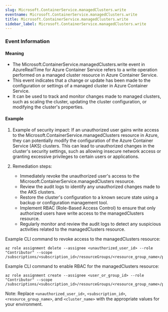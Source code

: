 ```yaml
--- 
slug: Microsoft.ContainerService.managedClusters.write
eventname: Microsoft.ContainerService.managedClusters.write
title: Microsoft.ContainerService.managedClusters.write
sidebar_label: Microsoft.ContainerService.managedClusters.write
---
```

                       
### Event Information

#### Meaning

- The Microsoft.ContainerService.managedClusters.write event in AzureRealTime for Azure Container Service refers to a write operation performed on a managed cluster resource in Azure Container Service.
- This event indicates that a change or update has been made to the configuration or settings of a managed cluster in Azure Container Service.
- It can be used to track and monitor changes made to managed clusters, such as scaling the cluster, updating the cluster configuration, or modifying the cluster's properties.

#### Example

1. Example of security impact: If an unauthorized user gains write access to the Microsoft.ContainerService.managedClusters resource in Azure, they can potentially modify the configuration of the Azure Container Service (AKS) clusters. This can lead to unauthorized changes in the cluster's security settings, such as allowing insecure network access or granting excessive privileges to certain users or applications.

2. Remediation steps:
   - Immediately revoke the unauthorized user's access to the Microsoft.ContainerService.managedClusters resource.
   - Review the audit logs to identify any unauthorized changes made to the AKS clusters.
   - Restore the cluster's configuration to a known secure state using a backup or configuration management tool.
   - Implement RBAC (Role-Based Access Control) to ensure that only authorized users have write access to the managedClusters resource.
   - Regularly monitor and review the audit logs to detect any suspicious activities related to the managedClusters resource.

Example CLI command to revoke access to the managedClusters resource:
```
az role assignment delete --assignee <unauthorized_user_id> --role "Contributor" --scope /subscriptions/<subscription_id>/resourceGroups/<resource_group_name>/providers/Microsoft.ContainerService/managedClusters/<cluster_name>
```

Example CLI command to enable RBAC for the managedClusters resource:
```
az role assignment create --assignee <user_or_group_id> --role "Contributor" --scope /subscriptions/<subscription_id>/resourceGroups/<resource_group_name>/providers/Microsoft.ContainerService/managedClusters/<cluster_name>
```

Note: Replace `<unauthorized_user_id>`, `<subscription_id>`, `<resource_group_name>`, and `<cluster_name>` with the appropriate values for your environment.


 